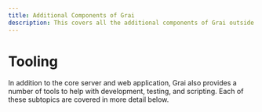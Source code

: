 ```yaml
---
title: Additional Components of Grai
description: This covers all the additional components of Grai outside of the core server and web application.
---
```



# Tooling

In addition to the core server and web application, Grai also provides a number of tools to help with development, testing, and scripting.
Each of these subtopics are covered in more detail below.
